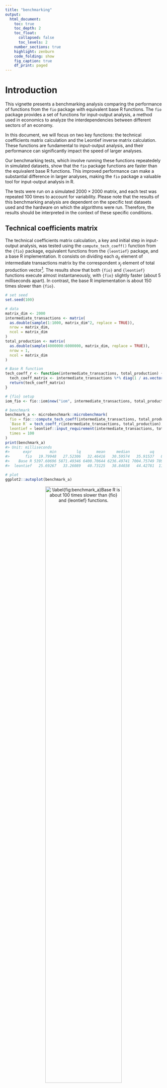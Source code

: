 ```yaml
---
title: "benchmarking"
output:
  html_document:
    toc: true
    toc_depth: 2
    toc_float:
      collapsed: false
      toc_levels: 2
    number_sections: true
    highlight: zenburn
    code_folding: show
    fig_caption: true
    df_print: paged 
---
```


<style>
p.caption {
  font-size: 0.6em;
  text-align: "center";
}
</style>



# Introduction

This vignette presents a benchmarking analysis comparing the performance of functions from the `fio` package with equivalent base R functions. The `fio` package provides a set of functions for input-output analysis, a method used in economics to analyze the interdependencies between different sectors of an economy.

In this document, we will focus on two key functions: the technical coefficients matrix calculation and the Leontief inverse matrix calculation. These functions are fundamental to input-output analysis, and their performance can significantly impact the speed of larger analyses.

Our benchmarking tests, which involve running these functions repeatedely in simulated datasets, show that the `fio` package functions are faster than the equivalent base R functions. This improved performance can make a substantial difference in larger analyses, making the `fio` package a valuable tool for input-output analysis in R.

The tests were run on a simulated $2000 \times 2000$ matrix, and each test was repeated 100 times to account for variability. Please note that the results of this benchmarking analysis are dependent on the specific test datasets used and the hardware on which the algorithms were run. Therefore, the results should be interpreted in the context of these specific conditions.

## Technical coefficients matrix

The technical coefficients matrix calculation, a key and initial step in input-output analysis, was tested using the `compute_tech_coeff()` function from the `{fio}` package, equivalent functions from the `{leontief}` package, and a base R implementation. It consists on dividing each $a_{ij}$ element of intermediate transactions matrix by the correspondent $x_j$ element of total production vector^[Or in a equivalent way, multiplying intermediate transactions matrix by a diagonal matrix constructed from total production vector.]. The results show that both `{fio}` and `{leontief}` functions execute almost instantaneously, with `{fio}` slightly faster (about 5 milliseconds apart). In contrast, the base R implementation is about 150 times slower than `{fio}`.


```r
# set seed
set.seed(100)

# data
matrix_dim <- 2000
intermediate_transactions <- matrix(
  as.double(sample(1:1000, matrix_dim^2, replace = TRUE)),
  nrow = matrix_dim,
  ncol = matrix_dim
)
total_production <- matrix(
  as.double(sample(4000000:6000000, matrix_dim, replace = TRUE)),
  nrow = 1,
  ncol = matrix_dim
)

# Base R function
tech_coeff_r <- function(intermediate_transactions, total_production) {
  tech_coeff_matrix <- intermediate_transactions %*% diag(1 / as.vector(total_production))
  return(tech_coeff_matrix)
}

# {fio} setup
iom_fio <- fio::iom$new("iom", intermediate_transactions, total_production)

# benchmark
benchmark_a <- microbenchmark::microbenchmark(
  fio = fio:::compute_tech_coeff(intermediate_transactions, total_production),
  `Base R` = tech_coeff_r(intermediate_transactions, total_production),
  leontief = leontief::input_requirement(intermediate_transactions, total_production),
  times = 100
)
print(benchmark_a)
#> Unit: milliseconds
#>      expr        min         lq       mean     median         uq        max neval
#>       fio   19.79948   27.52306   32.46416   30.59574   35.91537   89.63771   100
#>    Base R 5397.60696 5871.49346 6400.70644 6236.49741 7004.75749 7892.10966   100
#>  leontief   25.69267   33.26089   40.73125   38.84038   44.42781  112.25745   100

# plot
ggplot2::autoplot(benchmark_a)
```

<div class="figure" style="text-align: center">
<img src="figure/benchmark_a-1.png" alt="\label{fig:benchmark_a}Base R is about 100 times slower than {fio} and {leontief} functions." width="70%" />
<p class="caption">\label{fig:benchmark_a}Base R is about 100 times slower than {fio} and {leontief} functions.</p>
</div>

## Leontief inverse matrix

When we're talking about inverting a $2000 \times 2000$ there's a lot more work involved. Leontief matrix ($B$) is obtained from subtracting the technical coefficients matrix ($A$) from the identity matrix ($I$), therefore it has no null rows or columns. 

$$B = I - A$$

It allows for solving the linear system through LU decomposition, which is a more efficient method than the direct inverse matrix calculation. `{fio}` takes advantage of LU decomposition and becomes incredibly faster, while `{leontief}` is over 10 times slower, followed closed by the over 20 times slower base R implementation. 


```r
# data
iom_fio$compute_tech_coeff()
technical_coefficients_matrix <- iom_fio$technical_coefficients_matrix

# base R function
leontief_inverse_r <- function(technical_coefficients_matrix) {
  dim <- nrow(technical_coefficients_matrix)
  leontief_inverse_matrix <- solve(diag(dim) - technical_coefficients_matrix)
  return(leontief_inverse_matrix)
}

# benchmark
benchmark_b <- microbenchmark::microbenchmark(
  fio = fio:::compute_leontief_inverse(technical_coefficients_matrix),
  `Base R` = leontief_inverse_r(technical_coefficients_matrix),
  leontief = leontief::leontief_inverse(technical_coefficients_matrix),
  times = 100
)
print(benchmark_b)
#> Unit: milliseconds
#>      expr       min        lq      mean    median        uq      max neval
#>       fio  247.3609  285.6822  312.9184  301.5624  329.7859  543.802   100
#>    Base R 5177.8100 5531.5195 5700.7660 5596.1821 5722.3004 7489.067   100
#>  leontief 4671.1566 4970.6219 5143.4911 5065.7830 5216.6950 6979.434   100

# plot
ggplot2::autoplot(benchmark_b)
```

<div class="figure" style="text-align: center">
<img src="figure/benchmark_b-1.png" alt="\label{fig:figs} {fio} is about 20 times faster than {leontief} and base R functions." width="70%" />
<p class="caption">\label{fig:figs} {fio} is about 20 times faster than {leontief} and base R functions.</p>
</div>

## Sensitivity of dispersion coefficients of variation

To represent linkage-based functions performance, we compute benchmark for sensitivity of dispersion coefficients of variation. All 3 implementations executes almost instantaneously, with `{fio}` being slightly slower than `{leontief}` and base R functions. 


```r
# data
iom_fio$compute_leontief_inverse()
leontief_inverse_matrix <- iom_fio$leontief_inverse_matrix

# base R function
sensitivity_r <- function(B) {
  n <- nrow(B)
  SL = rowSums(B)
  ML = SL / n
  (((1 / (n - 1)) * (colSums((B - ML) ** 2))) ** 0.5) / ML
}

# benchmark
benchmark_c <- microbenchmark::microbenchmark(
  fio = fio:::compute_sensitivity_dispersion_cv(leontief_inverse_matrix),
  `Base R` = sensitivity_r(leontief_inverse_matrix),
  leontief = leontief::sensitivity_dispersion_cv(leontief_inverse_matrix),
  times = 100
)
print(benchmark_c)
#> Unit: milliseconds
#>      expr      min       lq     mean   median       uq      max neval
#>       fio 18.84368 19.14402 20.55910 19.33092 21.95244 25.82193   100
#>    Base R 20.70250 21.81017 23.14538 22.41280 24.08331 34.13879   100
#>  leontief 14.07486 14.33243 14.60074 14.44927 14.58205 21.89314   100
ggplot2::autoplot(benchmark_c)
```

<div class="figure" style="text-align: center">
<img src="figure/benchmark_c-1.png" alt="\label{fig:benchmark_c} {fio} is about 15 milliseconds slower than {leontief} and 2 milliseconds slower than base R functions." width="70%" />
<p class="caption">\label{fig:benchmark_c} {fio} is about 15 milliseconds slower than {leontief} and 2 milliseconds slower than base R functions.</p>
</div>

# Field of influence

Since field of influence involves computing Leontief inverse matrix for each element of technical coefficients matrix after an increment, it can be demanding for high dimensional matrices. Here, we evaluate benchmark for base R function and {fio}, since there's no similiar function in {leontief}. For brevity, we cut dimensions to 100 and repetitions to 10.


```r
# data
matrix_dim <- 100
intermediate_transactions <- matrix(
  as.double(sample(1:1000, matrix_dim^2, replace = TRUE)),
  nrow = matrix_dim,
  ncol = matrix_dim
)
total_production <- matrix(
  as.double(sample(4000000:6000000, matrix_dim, replace = TRUE)),
  nrow = 1,
  ncol = matrix_dim
)
iom_fio_reduced <- fio::iom$new(
  "iom_reduced",
  intermediate_transactions,
  total_production
)$compute_tech_coeff()$compute_leontief_inverse()

# base R function
field_influence_r <- function(A, B, ee = 0.001) {
  n = nrow(A)
  I = diag(n)
  E = matrix(0, ncol = n, nrow = n)
  SI = matrix(0, ncol = n, nrow = n)
  for (i in 1:n) {
    for (j in 1:n) {
      E[i, j] = ee
      AE = A + E
      BE = solve(I - AE)
      FE = (BE - B) / ee
      FEq = FE * FE
      S = sum(FEq)
      SI[i, j] = S
      E[i, j] = 0
    }
  }
}

# benchmark
benchmark_d <- microbenchmark::microbenchmark(
  fio = fio:::compute_field_influence(
    iom_fio_reduced$technical_coefficients_matrix,
    iom_fio_reduced$leontief_inverse_matrix,
    0.001
  ),
  `Base R` = field_influence_r(iom_fio_reduced$technical_coefficients_matrix, iom_fio_reduced$leontief_inverse_matrix),
  times = 10
)
print(benchmark_d)
#> Unit: seconds
#>    expr     min       lq     mean   median       uq      max neval
#>     fio 2.32139 2.581798 2.587570 2.630586 2.669976 2.713694    10
#>  Base R 7.78439 7.824686 7.972608 7.847324 7.934813 8.490848    10
ggplot2::autoplot(benchmark_d)
```

<div class="figure" style="text-align: center">
<img src="figure/benchmark_d-1.png" alt="\label{fig:benchmark_d} {fio} is the best option for input-output analysis when matrix inversion is needed." width="70%" />
<p class="caption">\label{fig:benchmark_d} {fio} is the best option for input-output analysis when matrix inversion is needed.</p>
</div>